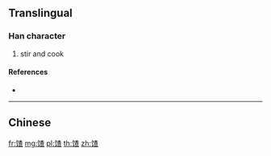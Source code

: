 {{character info/new}}
{{also|餷}}
==Translingual==

===Han character===
{{Han char|rn=184|rad=饣|as=09|sn=12|four=|canj=NVDAM}}

# stir and cook

====References====
* {{Han ref|kx=1427.311|hdz=74463.150|uh=9987|ud=39303}}

----

==Chinese==
{{zh-see|餷}}

[[fr:馇]]
[[mg:馇]]
[[pl:馇]]
[[th:馇]]
[[zh:馇]]